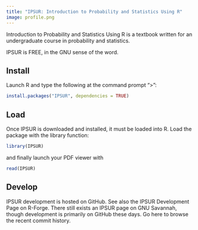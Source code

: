 ```yaml
---
title: "IPSUR: Introduction to Probability and Statistics Using R"
image: profile.png
---
```


Introduction to Probability and Statistics Using R is a textbook written for an undergraduate course in probability and statistics.

IPSUR is FREE, in the GNU sense of the word.

## Install 

Launch R and type the following at the command prompt ">":

```r
install.packages("IPSUR", dependencies = TRUE)
```

## Load

Once IPSUR is downloaded and installed, it must be loaded into R. Load the package with the library function:

```r
library(IPSUR)
```

and finally launch your PDF viewer with

```r
read(IPSUR)
```

## Develop

IPSUR development is hosted on GitHub. See also the IPSUR Development Page on R-Forge. There still exists an IPSUR page on GNU Savannah, though development is primarily on GitHub these days. Go here to browse the recent commit history.


